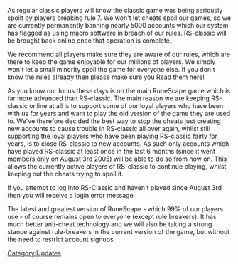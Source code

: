 {{Update|date=12 January 2006}}

As regular classic players will know the classic game was being seriously spoilt by players breaking rule 7. We won't let cheats spoil our games, so we are currently permanently banning nearly 5000 accounts which our system has flagged as using macro software in breach of our rules. RS-classic will be brought back online once that operation is complete.

We recommend all players make sure they are aware of our rules, which are there to keep the game enjoyable for our millions of players. We simply won't let a small minority spoil the game for everyone else. If you don't know the rules already then please make sure you [http://kbase.runescape.com/lang/en/aff/runescape/viewcategory.ws?cat_id=823&ref=main_redirect Read them here!]

As you know our focus these days is on the main RuneScape game which is far more advanced than RS-classic. The main reason we are keeping RS-classic online at all is to support some of our loyal players who have been with us for years and want to play the old version of the game they are used to. We've therefore decided the best way to stop the cheats just creating new accounts to cause trouble in RS-classic all over again, whilst still supporting the loyal players who have been playing RS-classic fairly for years, is to close RS-classic to new accounts. As such only accounts which have played RS-classic at least once in the last 6 months (since it went members only on August 3rd 2005) will be able to do so from now on. This allows the currently active players of RS-classic to continue playing, whilst keeping out the cheats trying to spoil it.

If you attempt to log into RS-Classic and haven't played since August 3rd then you will receive a login error message.

The latest and greatest version of RuneScape - which 99% of our players use - of course remains open to everyone (except rule breakers). It has much better anti-cheat technology and we will also be taking a strong stance against rule-breakers in the current version of the game, but without the need to restrict account signups.

[[Category:Updates]]
